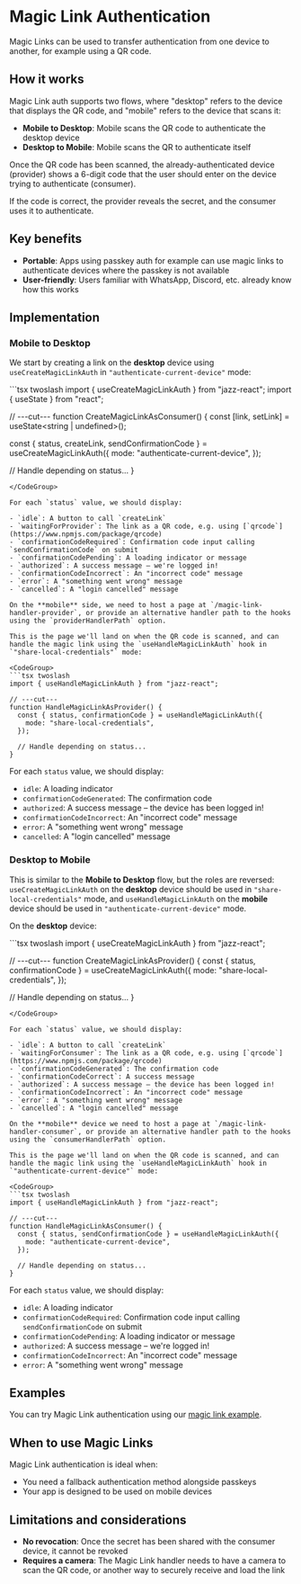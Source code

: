 

# Magic Link Authentication

Magic Links can be used to transfer authentication from one device to another, for example using a QR code.

## How it works

Magic Link auth supports two flows, where "desktop" refers to the device that displays the QR code, and "mobile" refers to the device that scans it:

- **Mobile to Desktop**: Mobile scans the QR code to authenticate the desktop device
- **Desktop to Mobile**: Mobile scans the QR to authenticate itself

Once the QR code has been scanned, the already-authenticated device (provider) shows a 6-digit code that the user should enter on the device trying to authenticate (consumer).

If the code is correct, the provider reveals the secret, and the consumer uses it to authenticate.

## Key benefits

- **Portable**: Apps using passkey auth for example can use magic links to authenticate devices where the passkey is not available
- **User-friendly**: Users familiar with WhatsApp, Discord, etc. already know how this works

## Implementation

### Mobile to Desktop

We start by creating a link on the **desktop** device using `useCreateMagicLinkAuth` in `"authenticate-current-device"` mode:

<ContentByFramework framework="react">
<CodeGroup>
```tsx twoslash
import { useCreateMagicLinkAuth } from "jazz-react";
import { useState } from "react";

// ---cut---
function CreateMagicLinkAsConsumer() {
  const [link, setLink] = useState<string | undefined>();

  const { status, createLink, sendConfirmationCode } = useCreateMagicLinkAuth({
    mode: "authenticate-current-device",
  });

  // Handle depending on status...
}
```
</CodeGroup>

For each `status` value, we should display:

- `idle`: A button to call `createLink`
- `waitingForProvider`: The link as a QR code, e.g. using [`qrcode`](https://www.npmjs.com/package/qrcode)
- `confirmationCodeRequired`: Confirmation code input calling `sendConfirmationCode` on submit
- `confirmationCodePending`: A loading indicator or message
- `authorized`: A success message – we're logged in!
- `confirmationCodeIncorrect`: An "incorrect code" message
- `error`: A "something went wrong" message
- `cancelled`: A "login cancelled" message

On the **mobile** side, we need to host a page at `/magic-link-handler-provider`, or provide an alternative handler path to the hooks using the `providerHandlerPath` option.

This is the page we'll land on when the QR code is scanned, and can handle the magic link using the `useHandleMagicLinkAuth` hook in `"share-local-credentials"` mode:

<CodeGroup>
```tsx twoslash
import { useHandleMagicLinkAuth } from "jazz-react";

// ---cut---
function HandleMagicLinkAsProvider() {
  const { status, confirmationCode } = useHandleMagicLinkAuth({
    mode: "share-local-credentials",
  });

  // Handle depending on status...
}
```
</CodeGroup>

For each `status` value, we should display:

- `idle`: A loading indicator
- `confirmationCodeGenerated`: The confirmation code
- `authorized`: A success message – the device has been logged in!
- `confirmationCodeIncorrect`: An "incorrect code" message
- `error`: A "something went wrong" message
- `cancelled`: A "login cancelled" message

### Desktop to Mobile

This is similar to the **Mobile to Desktop** flow, but the roles are reversed: `useCreateMagicLinkAuth` on the **desktop** device should be used in `"share-local-credentials"` mode, and `useHandleMagicLinkAuth` on the **mobile** device should be used in `"authenticate-current-device"` mode.

On the **desktop** device:

<CodeGroup>
```tsx twoslash
import { useCreateMagicLinkAuth } from "jazz-react";

// ---cut---
function CreateMagicLinkAsProvider() {
  const { status, confirmationCode } = useCreateMagicLinkAuth({
    mode: "share-local-credentials",
  });

  // Handle depending on status...
}
```
</CodeGroup>

For each `status` value, we should display:

- `idle`: A button to call `createLink`
- `waitingForConsumer`: The link as a QR code, e.g. using [`qrcode`](https://www.npmjs.com/package/qrcode)
- `confirmationCodeGenerated`: The confirmation code
- `confirmationCodeCorrect`: A success message
- `authorized`: A success message – the device has been logged in!
- `confirmationCodeIncorrect`: An "incorrect code" message
- `error`: A "something went wrong" message
- `cancelled`: A "login cancelled" message

On the **mobile** device we need to host a page at `/magic-link-handler-consumer`, or provide an alternative handler path to the hooks using the `consumerHandlerPath` option.

This is the page we'll land on when the QR code is scanned, and can handle the magic link using the `useHandleMagicLinkAuth` hook in `"authenticate-current-device"` mode:

<CodeGroup>
```tsx twoslash
import { useHandleMagicLinkAuth } from "jazz-react";

// ---cut---
function HandleMagicLinkAsConsumer() {
  const { status, sendConfirmationCode } = useHandleMagicLinkAuth({
    mode: "authenticate-current-device",
  });

  // Handle depending on status...
}
```
</CodeGroup>

For each `status` value, we should display:

- `idle`: A loading indicator
- `confirmationCodeRequired`: Confirmation code input calling `sendConfirmationCode` on submit
- `confirmationCodePending`: A loading indicator or message
- `authorized`: A success message – we're logged in!
- `confirmationCodeIncorrect`: An "incorrect code" message
- `error`: A "something went wrong" message

</ContentByFramework>

## Examples

You can try Magic Link authentication using our [magic link example](https://magic-link.jazz.tools/).

## When to use Magic Links

Magic Link authentication is ideal when:

- You need a fallback authentication method alongside passkeys
- Your app is designed to be used on mobile devices

## Limitations and considerations

- **No revocation**: Once the secret has been shared with the consumer device, it cannot be revoked
- **Requires a camera**: The Magic Link handler needs to have a camera to scan the QR code, or another way to securely receive and load the link
